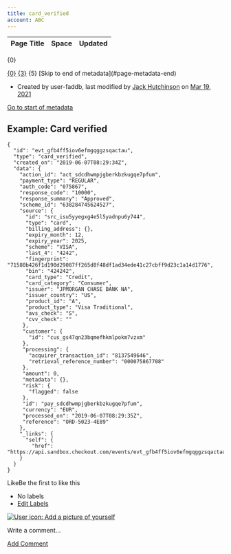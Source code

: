 ```yaml
---
title: card_verified
account: ABC
---
```


<table class="aui"> <thead> <tr class="header"> <th class="search-result-title">Page Title</th> <th class="search-result-space">Space</th> <th class="search-result-date">Updated</th> </tr> </thead> </table> <p class="search-result-count">{0}</p> <tr class="search-result"> <td class="search-result-title"><a href="{1}" class="content-type-{2}"><span>{0}</span></a></td> <td class="search-result-space"><a class="space" href="/display/{4}/" title="{3}">{3}</a></td> <td class="search-result-date"><span class="date" title="{6}">{5}</span></td> </tr> [Skip to end of metadata](#page-metadata-end)

*   Created by user-faddb, last modified by [Jack Hutchinson](    /display/~jack.hutchinson
    ) on [Mar 19, 2021](/pages/diffpagesbyversion.action?pageId=2785554&selectedPageVersions=1&selectedPageVersions=2 "Show changes")

[Go to start of metadata](#page-metadata-start)

Example: Card verified
----------------------

    {
      "id": "evt_gfb4ff5iov6efmgqggzsqactau",
      "type": "card_verified",
      "created_on": "2019-06-07T08:29:34Z",
      "data": {
        "action_id": "act_sdcdhwmpjgberkbzkugqe7pfum",
        "payment_type": "REGULAR",
        "auth_code": "075867",
        "response_code": "10000",
        "response_summary": "Approved",
        "scheme_id": "638284745624527",
        "source": {
          "id": "src_isu5yyegxg4e5l5yadnpu6y744",
          "type": "card",
          "billing_address": {},
          "expiry_month": 12,
          "expiry_year": 2025,
          "scheme": "VISA",
          "last_4": "4242",
          "fingerprint": "71580b426f1d190d29087ff265d8f48df1ad34ede41c27cbff9d23c1a14d1776",
          "bin": "424242",
          "card_type": "Credit",
          "card_category": "Consumer",
          "issuer": "JPMORGAN CHASE BANK NA",
          "issuer_country": "US",
          "product_id": "A",
          "product_type": "Visa Traditional",
          "avs_check": "S",
          "cvv_check": ""
         },
         "customer": {
           "id": "cus_gs47qn23bqmefhkmlpokm7vzxm"
         },
         "processing": {
           "acquirer_transaction_id": "8137549646",
           "retrieval_reference_number": "000075867708"
         },
         "amount": 0,
         "metadata": {},
         "risk": {
           "flagged": false
         },
         "id": "pay_sdcdhwmpjgberkbzkugqe7pfum",
         "currency": "EUR",
         "processed_on": "2019-06-07T08:29:35Z",
         "reference": "ORD-5023-4E89"
        },
        "_links": {
          "self": {
            "href": "https://api.sandbox.checkout.com/events/evt_gfb4ff5iov6efmgqggzsqactau"
        }
      }
    }

LikeBe the first to like this

*   No labels
*   [Edit Labels](# "Edit Labels (Type 'l')")

[![User icon: Add a picture of yourself](/s/en_GB/7901/abf7b35644d5a5d1d7e4b0969a83e8eb2b569fb5/_/images/icons/profilepics/add_profile_pic.svg)](/users/profile/editmyprofilepicture.action)

Write a comment…

[Add Comment](/display/DOCS/card_verified?showComments=true&showCommentArea=true#addcomment)